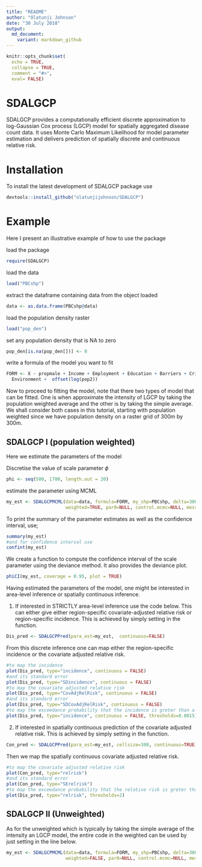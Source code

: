 ```yaml
---
title: "README"
author: "Olatunji Johnson"
date: "30 July 2018"
output: 
  md_document:
    variant: markdown_github
---
```


```r
knitr::opts_chunk$set(
  echo = TRUE,
  collapse = TRUE,
  comment = "#>",
  eval= FALSE)
```

# SDALGCP
SDALGCP provides a computationally efficient discrete approximation to log-Gaussian Cox process (LGCP) model for spatially aggregated disease count data. It uses Monte Carlo Maximum Likelihood for model parameter estimation and delivers prediction of spatially discrete and continuous relative risk. 

# Installation
To install the latest development of SDALGCP package use
```r
devtools::install_github("olatunjijohnson/SDALGCP")
```

<!-- SDALGCP provides an option to make parallel some matrix computation but the package that allows for this is not yet on cran. To install the parallel version of SDALGCP, install first the bigstatr from github -->

<!-- ```{r, eval=FALSE} -->
<!-- devtools::install_github("privefl/bigstatsr") -->
<!-- ``` -->
<!-- Then install SDALGCP from the branch using  -->

<!-- ```{r, eval=FALSE} -->
<!-- devtools::install_github("olatunjijohnson/SDALGCP#SDALGCPParallel") -->
<!-- ``` -->


# Example

Here I present an illustrative example of how to use the package

load the package
```r
require(SDALGCP)
```
load the data
```r
load("PBCshp")
```
extract the dataframe containing data from the object loaded
```r
data <- as.data.frame(PBCshp@data)
```
load the population density raster
```r
load("pop_den")
```
set any population density that is NA to zero
```r
pop_den[is.na(pop_den[])] <- 0
```
write a formula of the model you want to fit
```r
FORM <- X ~ propmale + Income + Employment + Education + Barriers + Crime + 
  Environment +  offset(log(pop2))
```
Now to proceed to fitting the model, note that there two types of model that can be fitted. One is when approximate the intensity of LGCP by taking the population weighted average and the other is by taking the simple average. We shall consider both cases in this tutorial, starting with population weighted since we have population density on a raster grid of 300m by 300m.

## SDALGCP I (population weighted)

Here we estimate the parameters of the model

Discretise the value of scale parameter $\phi$
```r
phi <- seq(500, 1700, length.out = 20)
```

estimate the parameter using MCML
```r
my_est <- SDALGCPMCML(data=data, formula=FORM, my_shp=PBCshp, delta=300, phi=phi, method=1, pop_shp=pop_den, 
                      weighted=TRUE, par0=NULL, control.mcmc=NULL, messages = TRUE, plot_profile = TRUE)
```
To print the summary of the parameter estimates as well as the confidence interval, use;
```r
summary(my_est)
#and for confidence interval use
confint(my_est)
```
We create a function to compute the confidence interval of the scale parameter using the deviance method. It also provides the deviance plot.
```r
phiCI(my_est, coverage = 0.95, plot = TRUE)
```

Having estimated the parameters of the model, one might be interested in area-level inference or spatially continuous inference. 

1. If interested in STRICTLY area-level inference use the code below. This can either give either region-specific covariate-adjusted relative risk or region-specific incidence.  This is achieved by simply setting \code{continuous = FALSE} in the \code{SDALGCPPred} function.
```r
Dis_pred <- SDALGCPPred(para_est=my_est,  continuous=FALSE)
```

From this discrete inference one can map either the region-specific incidence or the covariate adjusted relative risk.
```r
#to map the incidence
plot(Dis_pred, type="incidence", continuous = FALSE)
#and its standard error
plot(Dis_pred, type="SDincidence", continuous = FALSE)
#to map the covariate adjusted relative risk
plot(Dis_pred, type="CovAdjRelRisk", continuous = FALSE)
#and its standard error
plot(Dis_pred, type="SDCovAdjRelRisk", continuous = FALSE)
#to map the exceedance probability that the incidence is greter than a particular threshold
plot(Dis_pred, type="incidence", continuous = FALSE, thresholds=0.0015)
```

2. If interested in spatially continuous prediction of the covariate adjusted relative risk. This is achieved by simply setting \code{continuous = TRUE} in the \code{SDALGCPPred} function.
```r
Con_pred <- SDALGCPPred(para_est=my_est, cellsize=300, continuous=TRUE)
```

Then we map the spatially continuous covariate adjusted relative risk.
```r
#to map the covariate adjusted relative risk
plot(Con_pred, type="relrisk")
#and its standard error
plot(Con_pred, type="SErelrisk")
#to map the exceedance probability that the relative risk is greter than a particular threshold
plot(Dis_pred, type="relrisk", thresholds=2)
```

## SDALGCP II (Unweighted)

As for the unweighted which is typically by taking the simple average of the intensity an LGCP model, the entire code in the weighted can be used by just setting \code{weighted=FALSE} in the line below.
```r
my_est <- SDALGCPMCML(data=data, formula=FORM, my_shp=PBCshp, delta=300, phi=phi, method=1, 
                      weighted=FALSE, par0=NULL, control.mcmc=NULL, messages = TRUE, plot_profile = TRUE)
```
